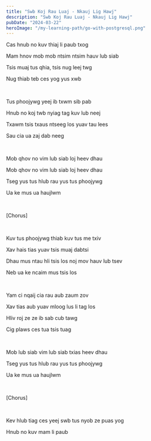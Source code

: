 ```yaml
---
title: "Swb Koj Rau Luaj - Nkauj Lig Hawj"
description: "Swb Koj Rau Luaj - Nkauj Lig Hawj"
pubDate: "2024-03-22"
heroImage: "/my-learning-path/go-with-postgresql.png"
---
```


Cas hnub no kuv thiaj li paub txog

Mam hnov mob mob ntsim ntsim hauv lub siab

Tsis muaj tus qhia, tsis nug leej twg

Nug thiab teb ces yog yus xwb

<br />

Tus phoojywg yeej ib txwm sib pab

Hnub no koj twb nyiag tag kuv lub neej

Txawm tsis txaus ntseeg los yuav tau lees

Sau cia ua zaj dab neeg

<br />

Mob qhov no vim lub siab loj heev dhau

Mob qhov no vim lub siab loj heev dhau

Tseg yus tus hlub rau yus tus phoojywg

Ua ke mus ua haujlwm

<br />

[Chorus]

<br />

Kuv tus phoojywg thiab kuv tus me txiv

Xav hais tias yuav tsis muaj dabtsi

Dhau mus ntau hli tsis los noj mov hauv lub tsev

Neb ua ke ncaim mus tsis los

<br />

Yam ci nqaij cia rau aub zaum zov

Xav tias aub yuav mloog lus li tag los

Hliv roj ze ze ib sab cub tawg

Cig plaws ces tua tsis tuag

<br />

Mob lub siab vim lub siab txias heev dhau

Tseg yus tus hlub rau yus tus phoojywg

Ua ke mus ua haujlwm

<br />

[Chorus]

<br />

Kev hlub tiag ces yeej swb tus nyob ze puas yog

Hnub no kuv mam li paub
